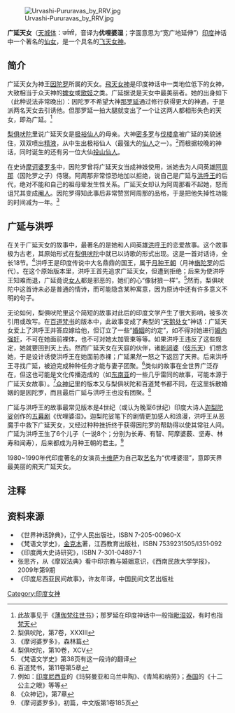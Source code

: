 [[File:Urvashi-Pururavas_by_RRV.jpg|thumb]]

'''广延天女'''（[[天城体|天城体]]：उर्वशी，音译为'''优哩婆湿'''；字面意思为“宽广地延伸”）[[印度|印度]]神话中一个著名的[[仙女|仙女]]，是一个具名的[[飞天女神|飞天女神]]。

==简介==
广延天女为神王[[因陀罗|因陀罗]]所属的天女。[[飛天女神|飛天女神]]是印度神话中一类地位低下的女神，大致相当于众天神的[[女仆|婢女]]或[[歌妓|歌妓]]之类。广延据说是天女中最美丽者。她的出身如下（此种说法非常晚出）：因陀罗不希望大神[[那罗延|那罗延]]通过修行获得更大的神通，于是派两名天女去引诱他。但那罗延一拍大腿就变出了一个让这两人都相形失色的天女，即為广延。<ref>此故事见于《[[薄伽梵往世书|薄伽梵往世书]]》；那罗延在印度神话中一般指[[毗湿奴|毗湿奴]]，有时也指[[梵天|梵天]]</ref> 

[[梨俱吠陀|梨俱吠陀]]里说广延天女是[[极裕仙人|极裕仙人]]的母亲。大神[[密多罗|密多罗]]与[[伐楼拿|伐楼拿]]被广延的美貌迷住，双双喷出[[精液|精液]]，从中生出极裕仙人（最强大的[[仙人_(印度神话)|仙人]]之一）。<ref>梨俱吠陀，第7卷，XXXIII</ref>而根据较晚的神话，同时诞生的还有另一位大仙[[投山仙人|投山仙人]]。

在史诗[[摩诃婆罗多|摩诃婆罗多]]中，因陀罗曾将广延天女当成神妓使用，派她去为人间英雄[[阿周那|阿周那]]（因陀罗之子）侍寝。阿周那非常惊恐地加以拒绝，说自己是广延与[[洪呼王|洪呼王]]的后代，绝对不能和自己的祖母辈发生性关系。广延天女却认为阿周那看不起她，怒而诅咒其变成[[阉人|阉人]]。因陀罗得知此事后非常赞赏阿周那的品格，于是把他失掉性功能的时间减为一年。<ref>《摩诃婆罗多》，森林篇</ref>

==广延与洪呼==
在关于广延天女的故事中，最著名的是她和人间英雄[[洪呼王|洪呼王]]的恋爱故事。这个故事极为古老，其原始形式在[[梨俱吠陀|梨俱吠陀]]中就已以诗歌的形式出现。这是一首对话诗，全长18节。<ref>梨俱吠陀，第10卷，XCV</ref>洪呼王是印度传说中大名鼎鼎的国王，属于[[月种王朝|月种王朝]]（月神[[旃陀罗|旃陀罗]]的后代）。在这个原始版本里，洪呼王首先追求广延天女，但遭到拒绝；后来为使洪呼王知难而退，广延竟说[[女人|女人]]都是邪恶的，她们的心“像豺狼一样”。<ref>《梵语文学史》第38页有这一段诗的翻译</ref>然而，梨俱吠陀中这首诗未必是普通的情诗，而可能隐含某种寓意，因为原诗中还有许多意义不明的句子。

无论如何，梨俱吠陀里这个简短的故事对此后的印度文学产生了很大影响，被多次引用或改写。在[[百道梵书|百道梵书]]的版本中，此故事变成了典型的“[[天鹅处女|天鹅处女]]”神话：广延天女爱上了洪呼王并答应嫁给他，但订立了一些“[[婚姻|婚姻]]的约定”，如不得对她进行[[婚内强奸|婚内强奸]]，不可在她面前裸体，也不可对她太加管束等等。如果洪呼王违反了这些规定，她就要回到天上去。然而广延天女在天庭的伙伴，诸[[乾闼婆|乾闼婆]]（[[伎乐天|伎乐天]]）们想念她，于是设计诱使洪呼王在她面前赤裸；广延果然一怒之下返回了天界。后来洪呼王寻找广延，被迫完成种种任务才能与妻子团聚。<ref>百道梵书，第11卷第5章</ref>类似的故事在全世界广泛存在，但这也可能是文化传播造成的（如[[东南亚|东南亚]]的一些几乎雷同的故事，可能本源于广延天女故事）。<ref>例如：[[印度尼西亚|印度尼西亚]]的《玛努曼亚和乌兰申陶》、《青鸠和纳劳》；[[泰国|泰国]]的《十二公主之眼》等等</ref>[[众神记|众神记]]里的版本又与梨俱吠陀和百道梵书都不同，在这里拆散婚姻的是因陀罗，而且最后广延与洪呼王也没有团聚。<ref>《众神记》，第7章</ref>

广延与洪呼王的故事最常见版本是4世纪（或认为晚至6世纪）印度大诗人[[迦梨陀娑|迦梨陀娑]]创作的[[五幕剧|五幕剧]]《优哩婆湿》。迦梨陀娑笔下的剧情更加感人和浪漫，洪呼王从恶魔手中救下广延天女，又经过种种挫折终于获得因陀罗的帮助得以使其常驻人间。广延为洪呼王生了6个儿子（一说8个；分别为长寿、有智、阿摩婆薮、坚寿、林寿和闻寿），后来都成为月种王朝的君主。<ref>《摩诃婆罗多》，初篇，中文版第1卷185页</ref>

1980~1990年代印度著名的女演员[[卡维萨|卡维萨]]为自己取[[艺名|艺名]]为“优哩婆湿”，意即天界最美丽的飛天广延天女。

==注释==
<references/>

==资料来源==
{{commonscat|Urvashi}}
*《世界神话辞典》，辽宁人民出版社，ISBN 7-205-00960-X 
*《梵语文学史》，[[金克木|金克木]]著，江西教育出版社，ISBN 7539231505/I351·092 
*《印度两大史诗研究》，ISBN 7-301-04897-1
*张思齐，从《摩奴法典》看中印宗教与婚姻意识，《西南民族大学学报》，2009年第9期 
*《印度尼西亚民间故事》，许友年译，中国民间文艺出版社
{{印度神话}}
{{Authority control}}
{{DEFAULTSORT:Urvashi}}

[[Category:印度女神|Category:印度女神]]